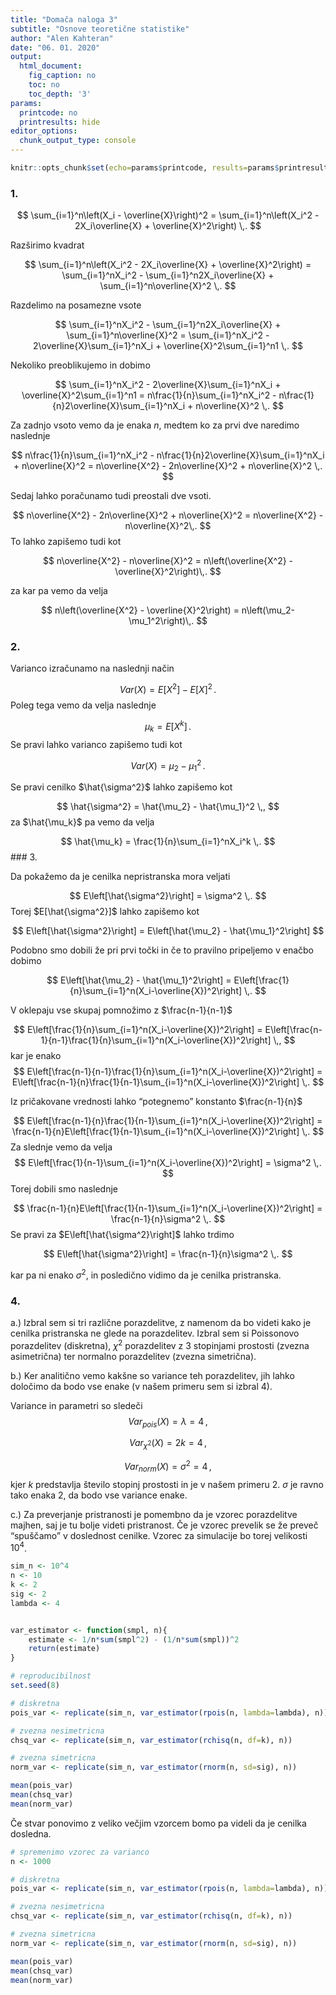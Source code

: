 ```yaml
---
title: "Domača naloga 3"
subtitle: "Osnove teoretične statistike"
author: "Alen Kahteran"
date: "06. 01. 2020"
output:
  html_document:
    fig_caption: no
    toc: no
    toc_depth: '3'
params:
  printcode: no
  printresults: hide
editor_options:
  chunk_output_type: console
---
```



```r
knitr::opts_chunk$set(echo=params$printcode, results=params$printresults, warning=FALSE, message=FALSE)
```

### 1. 

$$
\sum_{i=1}^n\left(X_i - \overline{X}\right)^2 = \sum_{i=1}^n\left(X_i^2 - 2X_i\overline{X} + \overline{X}^2\right) \,.
$$

Razširimo kvadrat

$$
\sum_{i=1}^n\left(X_i^2 - 2X_i\overline{X} + \overline{X}^2\right) = \sum_{i=1}^nX_i^2 - \sum_{i=1}^n2X_i\overline{X} + \sum_{i=1}^n\overline{X}^2 \,.
$$

Razdelimo na posamezne vsote

$$
\sum_{i=1}^nX_i^2 - \sum_{i=1}^n2X_i\overline{X} + \sum_{i=1}^n\overline{X}^2 = \sum_{i=1}^nX_i^2 - 2\overline{X}\sum_{i=1}^nX_i + \overline{X}^2\sum_{i=1}^n1 \,.
$$

Nekoliko preoblikujemo in dobimo

$$
\sum_{i=1}^nX_i^2 - 2\overline{X}\sum_{i=1}^nX_i + \overline{X}^2\sum_{i=1}^n1 = n\frac{1}{n}\sum_{i=1}^nX_i^2 - n\frac{1}{n}2\overline{X}\sum_{i=1}^nX_i + n\overline{X}^2 \,.
$$

Za zadnjo vsoto vemo da je enaka $n$, medtem ko za prvi dve naredimo naslednje

$$
n\frac{1}{n}\sum_{i=1}^nX_i^2 - n\frac{1}{n}2\overline{X}\sum_{i=1}^nX_i + n\overline{X}^2 = n\overline{X^2} - 2n\overline{X}^2 + n\overline{X}^2 \,.
$$

Sedaj lahko poračunamo tudi preostali dve vsoti.

$$
n\overline{X^2} - 2n\overline{X}^2 + n\overline{X}^2 = n\overline{X^2} - n\overline{X}^2\,.
$$
To lahko zapišemo tudi kot 

$$
n\overline{X^2} - n\overline{X}^2 = n\left(\overline{X^2} - \overline{X}^2\right)\,.
$$

za kar pa vemo da velja

$$
n\left(\overline{X^2} - \overline{X}^2\right) = n\left(\mu_2-\mu_1^2\right)\,.
$$

### 2.

Varianco izračunamo na naslednji način

$$
Var\left(X\right)=E[X^2]-E[X]^2 \,.
$$
Poleg tega vemo da velja naslednje

$$
\mu_k = E[X^k] \,.
$$
Se pravi lahko varianco zapišemo tudi kot

$$
Var\left(X\right) = \mu_2 - \mu_1^2 \,.
$$

Se pravi cenilko $\hat{\sigma^2}$ lahko zapišemo kot

$$
\hat{\sigma^2} = \hat{\mu_2} - \hat{\mu_1}^2 \,,
$$
za $\hat{\mu_k}$ pa vemo da velja

$$
\hat{\mu_k} = \frac{1}{n}\sum_{i=1}^nX_i^k \,.
$$
### 3.

Da pokažemo da je cenilka nepristranska mora veljati

$$
E\left[\hat{\sigma^2}\right] = \sigma^2 \,.
$$
Torej $E[\hat{\sigma^2}]$ lahko zapišemo kot

$$
E\left[\hat{\sigma^2}\right] = E\left[\hat{\mu_2} - \hat{\mu_1}^2\right]
$$

Podobno smo dobili že pri prvi točki in če to pravilno pripeljemo v enačbo dobimo

$$
E\left[\hat{\mu_2} - \hat{\mu_1}^2\right] = E\left[\frac{1}{n}\sum_{i=1}^n(X_i-\overline{X})^2\right] \,.
$$


V oklepaju vse skupaj pomnožimo z $\frac{n-1}{n-1}$

$$
E\left[\frac{1}{n}\sum_{i=1}^n(X_i-\overline{X})^2\right] = E\left[\frac{n-1}{n-1}\frac{1}{n}\sum_{i=1}^n(X_i-\overline{X})^2\right] \,,
$$
kar je enako
$$
E\left[\frac{n-1}{n-1}\frac{1}{n}\sum_{i=1}^n(X_i-\overline{X})^2\right] = E\left[\frac{n-1}{n}\frac{1}{n-1}\sum_{i=1}^n(X_i-\overline{X})^2\right] \,.
$$

Iz pričakovane vrednosti lahko "potegnemo" konstanto $\frac{n-1}{n}$

$$
E\left[\frac{n-1}{n}\frac{1}{n-1}\sum_{i=1}^n(X_i-\overline{X})^2\right] = \frac{n-1}{n}E\left[\frac{1}{n-1}\sum_{i=1}^n(X_i-\overline{X})^2\right] \,.
$$
Za slednje vemo da velja
$$
E\left[\frac{1}{n-1}\sum_{i=1}^n(X_i-\overline{X})^2\right] = \sigma^2 \,.
$$
Torej dobili smo naslednje

$$
\frac{n-1}{n}E\left[\frac{1}{n-1}\sum_{i=1}^n(X_i-\overline{X})^2\right] = \frac{n-1}{n}\sigma^2 \,.
$$
Se pravi za $E\left[\hat{\sigma^2}\right]$ lahko trdimo

$$
E\left[\hat{\sigma^2}\right] = \frac{n-1}{n}\sigma^2 \,.
$$

kar pa ni enako $\sigma^2$, in posledično vidimo da je cenilka pristranska.

### 4.

a.) Izbral sem si tri različne porazdelitve, z namenom da bo videti kako je cenilka pristranska ne glede na porazdelitev. Izbral sem si Poissonovo porazdelitev (diskretna), $\chi^2$ porazdelitev z $3$ stopinjami prostosti (zvezna asimetrična) ter normalno porazdelitev (zvezna simetrična).

b.) Ker analitično vemo kakšne so variance teh porazdelitev, jih lahko določimo da bodo vse enake (v našem primeru sem si izbral $4$).

Variance in parametri so sledeči
$$
Var_{pois}(X) = \lambda = 4 \,,
$$

$$
Var_{\chi^2}(X) = 2k = 4 \,,
$$


$$
Var_{norm}(X) = \sigma^2 = 4 \,,
$$
kjer $k$ predstavlja število stopinj prostosti in je v našem primeru $2$. $\sigma$ je ravno tako enaka $2$, da bodo vse variance enake.


c.) Za preverjanje pristranosti je pomembno da je vzorec porazdelitve majhen, saj je tu bolje videti pristranost. Če je vzorec prevelik se že preveč "spuščamo" v doslednost cenilke. Vzorec za simulacije bo torej velikosti $10^4$.


```r

sim_n <- 10^4
n <- 10
k <- 2
sig <- 2
lambda <- 4


var_estimator <- function(smpl, n){
    estimate <- 1/n*sum(smpl^2) - (1/n*sum(smpl))^2
    return(estimate)
}

# reproducibilnost
set.seed(8)

# diskretna
pois_var <- replicate(sim_n, var_estimator(rpois(n, lambda=lambda), n))

# zvezna nesimetricna
chsq_var <- replicate(sim_n, var_estimator(rchisq(n, df=k), n))

# zvezna simetricna
norm_var <- replicate(sim_n, var_estimator(rnorm(n, sd=sig), n))

mean(pois_var)
mean(chsq_var)
mean(norm_var)

```

Če stvar ponovimo z veliko večjim vzorcem bomo pa videli da je cenilka dosledna.

```r

# spremenimo vzorec za varianco
n <- 1000

# diskretna
pois_var <- replicate(sim_n, var_estimator(rpois(n, lambda=lambda), n))

# zvezna nesimetricna
chsq_var <- replicate(sim_n, var_estimator(rchisq(n, df=k), n))

# zvezna simetricna
norm_var <- replicate(sim_n, var_estimator(rnorm(n, sd=sig), n))

mean(pois_var)
mean(chsq_var)
mean(norm_var)

```
